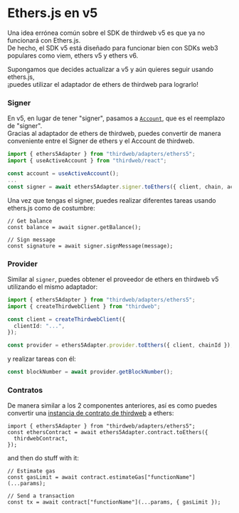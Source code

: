 # Ethers.js en v5

Una idea errónea común sobre el SDK de thirdweb v5 es que ya no funcionará con Ethers.js.  
De hecho, el SDK v5 está diseñado para funcionar bien con SDKs web3 populares como viem, ethers v5 y ethers v6.

Supongamos que decides actualizar a v5 y aún quieres seguir usando ethers.js,  
¡puedes utilizar el adaptador de ethers de thirdweb para lograrlo!

### Signer

En v5, en lugar de tener "signer", pasamos a [`Account`](/references/typescript/v5/Account), que es el reemplazo de "signer".  
Gracias al adaptador de ethers de thirdweb, puedes convertir de manera conveniente entre el Signer de ethers y el Account de thirdweb.

```ts
import { ethers5Adapter } from "thirdweb/adapters/ethers5";
import { useActiveAccount } from "thirdweb/react";

const account = useActiveAccount();
...
const signer = await ethers5Adapter.signer.toEthers({ client, chain, account });
```
Una vez que tengas el signer, puedes realizar diferentes tareas usando ethers.js como de costumbre:

```tsx
// Get balance
const balance = await signer.getBalance();

// Sign message
const signature = await signer.signMessage(message);
```

### Provider
Similar al `signer`, puedes obtener el proveedor de ethers en thirdweb v5 utilizando el mismo adaptador:

```ts
import { ethers5Adapter } from "thirdweb/adapters/ethers5";
import { createThirdwebClient } from "thirdweb";

const client = createThirdwebClient({
  clientId: "...",
});

const provider = ethers5Adapter.provider.toEthers({ client, chainId });
```

y realizar tareas con él:

```ts
const blockNumber = await provider.getBlockNumber();
```

### Contratos
De manera similar a los 2 componentes anteriores, así es como puedes convertir una [instancia de contrato de thirdweb](/references/typescript/v5/ThirdwebContract) a ethers:
```tsx
import { ethers5Adapter } from "thirdweb/adapters/ethers5";
const ethersContract = await ethers5Adapter.contract.toEthers({
  thirdwebContract,
});
```
and then do stuff with it:
```tsx
// Estimate gas
const gasLimit = await contract.estimateGas["functionName"](...params);

// Send a transaction
const tx = await contract["functionName"](...params, { gasLimit });
```